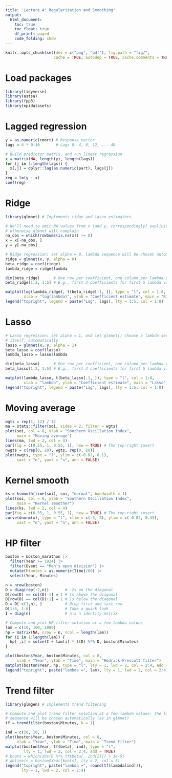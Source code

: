 ```yaml
---
title: 'Lecture 4: Regularization and Smoothing'
output:
  html_document:
    toc: true
    toc_float: true
    df_print: paged
    code_folding: show
---
```


```r
knitr::opts_chunk$set(dev = c("png", "pdf"), fig.path = "fig/",
                     cache = TRUE, autodep = TRUE, cache.comments = TRUE)
```

# Load packages

```r
library(tidyverse)
library(astsa)
library(fpp3)
library(epidatasets)
```

# Lagged regression

```r
y = as.numeric(cmort) # Response vector
lags = 4 * 0:10       # Lags 0, 4, 8, 12, ... 40

# Build predictor matrix, and run linear regression
x = matrix(NA, length(y), length(lags))  
for (j in 1:length(lags)) {
  x[,j] = dplyr::lag(as.numeric(part), lags[j])
}
reg = lm(y ~ x)
coef(reg)
```

# Ridge 

```r
library(glmnet) # Implements ridge and lasso estimators

# We'll need to omit NA values from x (and y, correspondingly) explicitly, as
# otherwise glmnet will complain
na_obs = which(rowSums(is.na(x)) != 0)
x = x[-na_obs, ]
y = y[-na_obs]

# Ridge regression: set alpha = 0, lambda sequence will be chosen automatically
ridge = glmnet(x, y, alpha = 0)
beta_ridge = coef(ridge)
lambda_ridge = ridge$lambda

dim(beta_ridge)      # One row per coefficient, one column per lambda value
beta_ridge[1:3, 1:5] # E.g., first 3 coefficients for first 5 lambda values

matplot(log(lambda_ridge), t(beta_ridge[-1, ]), type = "l", col = 1:8, 
        xlab = "log(lambda)", ylab = "Coefficient estimate", main = "Ridge")
legend("topright", legend = paste("Lag", lags), lty = 1:5, col = 1:8)
```

# Lasso

```r
# Lasso regression: set alpha = 1, and let glmnet() choose a lambda sequence 
# itself, automatically
lasso = glmnet(x, y, alpha = 1)
beta_lasso = coef(lasso)
lambda_lasso = lasso$lambda

dim(beta_lasso)      # One row per coefficient, one column per lambda value
beta_lasso[1:3, 1:5] # E.g., first 3 coefficients for first 5 lambda values

matplot(lambda_lasso, t(beta_lasso[-1, ]), type = "l", col = 1:8, 
        xlab = "lambda", ylab = "Coefficient estimate", main = "Lasso")
legend("topright", legend = paste("Lag", lags), lty = 1:5, col = 1:8)
```

# Moving average

```r
wgts = rep(1, 12) / 12
ma = stats::filter(soi, sides = 2, filter = wgts)
plot(soi, col = 8, ylab = "Southern Oscillation Index", 
     main = "Moving average")
lines(ma, lwd = 2, col = 4)
par(fig = c(0.55, 1, 0.55, 1), new = TRUE) # The top-right insert
nwgts = c(rep(0, 20), wgts, rep(0, 20))
plot(nwgts, type = "l", ylim = c(-0.02, 0.1), 
     xaxt = "n", yaxt = "n", ann = FALSE)
```

# Kernel smooth

```r
ks = ksmooth(time(soi), soi, "normal", bandwidth = 1)
plot(soi, col = 8, ylab = "Southern Oscillation Index", 
     main = "Kernel smoother")
lines(ks, lwd = 2, col = 4)
par(fig = c(0.55, 1, 0.55, 1), new = TRUE) # The top-right insert
curve(dnorm(x), type = "l", xlim = c(-3, 3), ylim = c(-0.02, 0.45),  
     xaxt = "n", yaxt = "n", ann = FALSE)
```

# HP filter

```r
boston = boston_marathon |>
  filter(Year >= 1924) |>
  filter(Event == "Men's open division") |>
  mutate(Minutes = as.numeric(Time)/60) |>
  select(Year, Minutes)

n = nrow(boston)
D = diag(rep(-2,n))       # -2s on the diagonal
D[row(D) == col(D)-1] = 1 # 1s above the diagonal
D[row(D) == col(D)+1] = 1 # 1s below the diagonal
D = D[-c(1,n), ]          # Drop first and last row
D[1:6, 1:6]               # Take a quick look
I = diag(n)               # n x n identity matrix

# Compute and plot HP filter solution at a few lambda values
lam = c(10, 100, 1000)
hp = matrix(NA, nrow = n, ncol = length(lam))
for (i in 1:length(lam)) {
  hp[ ,i] = solve(I + lam[i] * t(D) %*% D, boston$Minutes)
}

plot(boston$Year, boston$Minutes, col = 8, 
     xlab = "Year", ylab = "Time", main = "Hodrick-Prescott filter")
matplot(boston$Year, hp, type = "l", lty = 1, lwd = 2, col = 2:4, add = TRUE)
legend("topright", paste("lambda =", lam), lty = 1, lwd = 2, col = 2:4)
```

# Trend filter

```r
library(glmgen) # Implements trend filtering

# Compute and plot trend filter solution at a few lambda values: the lambda
# sequence will be chosen automatically (as in glmnet)
tf = trendfilter(boston$Minutes, k = 1)

ind = c(20, 10, 1)
plot(boston$Year, boston$Minutes, col = 8, 
     xlab = "Year", ylab = "Time", main = "Trend filter")
matplot(boston$Year, tf$beta[, ind], type = "l", 
        lty = 1, lwd = 2, col = 2:4, add = TRUE)
# knots = which(abs(D %*% tf$beta[, ind[2]]) > 1e-5)
# abline(v = boston$Year[knots], lty = 2, col = 3)
legend("topright", paste("lambda =", round(tf$lambda[ind])), 
       lty = 1, lwd = 2, col = 2:4)
```
